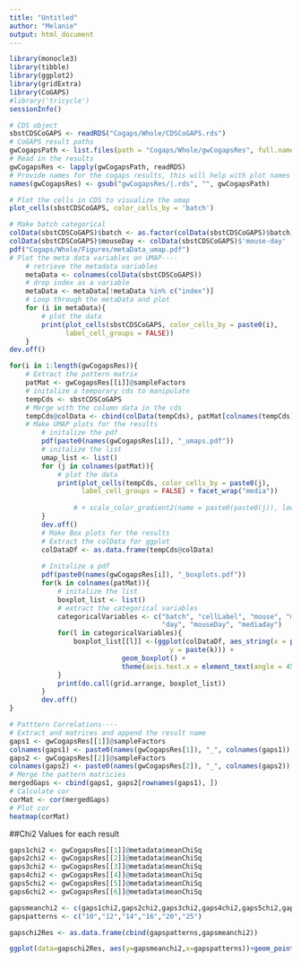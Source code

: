 ```yaml
---
title: "Untitled"
author: "Melanie"
output: html_document
---
```


```r
library(monocle3)
library(tibble)
library(ggplot2)
library(gridExtra)
library(CoGAPS)
#library('tricycle')
sessionInfo() 
```

```r
# CDS object
sbstCDSCoGAPS <- readRDS("Cogaps/Whole/CDSCoGAPS.rds")
# CoGAPS result paths
gwCogapsPath <- list.files(path = "Cogaps/Whole/gwCogapsRes", full.names = TRUE)
# Read in the results
gwCogapsRes <- lapply(gwCogapsPath, readRDS)
# Provide names for the cogaps results, this will help with plot names
names(gwCogapsRes) <- gsub("gwCogapsRes/|.rds", "", gwCogapsPath)
```



```r
# Plot the cells in CDS to visualize the umap
plot_cells(sbstCDSCoGAPS, color_cells_by = 'batch')

# Make batch categorical
colData(sbstCDSCoGAPS)$batch <- as.factor(colData(sbstCDSCoGAPS)$batch)
colData(sbstCDSCoGAPS)$mouseDay <- colData(sbstCDSCoGAPS)$'mouse-day' 
pdf("Cogaps/Whole/Figures/metaData_umap.pdf")
# Plot the meta data variables on UMAP----
    # retrieve the metadata variables
    metaData <- colnames(colData(sbstCDSCoGAPS))
    # drop index as a variable
    metaData <- metaData[!metaData %in% c("index")]
    # Loop through the metaData and plot
    for (i in metaData){
        # plot the data
        print(plot_cells(sbstCDSCoGAPS, color_cells_by = paste0(i), 
              label_cell_groups = FALSE))
    }
dev.off()
```

```r
for(i in 1:length(gwCogapsRes)){
    # Extract the pattern matrix
    patMat <- gwCogapsRes[[i]]@sampleFactors
    # initalize a temporary cds to manipulate
    tempCds <- sbstCDSCoGAPS
    # Merge with the column data in the cds
    tempCds@colData <- cbind(colData(tempCds), patMat[colnames(tempCds), ])
    # Make UMAP plots for the results
        # initalize the pdf
        pdf(paste0(names(gwCogapsRes[i]), "_umaps.pdf"))
        # initalize the list 
        umap_list <- list()
        for (j in colnames(patMat)){
            # plot the data
            print(plot_cells(tempCds, color_cells_by = paste0(j),
                  label_cell_groups = FALSE) + facet_wrap("media"))
                  
                # + scale_color_gradient2(name = paste0(paste0(j)), low = "grey96", high = "red"))
        }
        dev.off()
        # Make Box plots for the results
        # Extract the colData for ggplot
        colDataDf <- as.data.frame(tempCds@colData)
        
        # Initalize a pdf
        pdf(paste0(names(gwCogapsRes[i]), "_boxplots.pdf"))
        for(k in colnames(patMat)){
            # initalize the list
            boxplot_list <- list()
            # extract the categorical variables
            categoricalVariables <- c("batch", "cellLabel", "mouse", "media", 
                                      "day", "mouseDay", "mediaday")
            for(l in categoricalVariables){
                boxplot_list[[l]] <-(ggplot(colDataDf, aes_string(x = paste(l), 
                                        y = paste(k))) +
                            geom_boxplot() +
                            theme(axis.text.x = element_text(angle = 45, hjust = 1, size = 4)))
            }
            print(do.call(grid.arrange, boxplot_list))
        }
        dev.off()
}
```
```r
# Patttern Correlations----
# Extract and matrices and append the result name
gaps1 <- gwCogapsRes[[1]]@sampleFactors
colnames(gaps1) <- paste0(names(gwCogapsRes[1]), "_", colnames(gaps1))
gaps2 <- gwCogapsRes[[2]]@sampleFactors
colnames(gaps2) <- paste0(names(gwCogapsRes[2]), "_", colnames(gaps2))
# Merge the pattern matricies
mergedGaps <- cbind(gaps1, gaps2[rownames(gaps1), ])
# Calculate cor
corMat <- cor(mergedGaps)
# Plot cor
heatmap(corMat)
```

##Chi2 Values for each result
```r
gaps1chi2 <- gwCogapsRes[[1]]@metadata$meanChiSq
gaps2chi2 <- gwCogapsRes[[2]]@metadata$meanChiSq
gaps3chi2 <- gwCogapsRes[[3]]@metadata$meanChiSq
gaps4chi2 <- gwCogapsRes[[4]]@metadata$meanChiSq
gaps5chi2 <- gwCogapsRes[[5]]@metadata$meanChiSq
gaps6chi2 <- gwCogapsRes[[6]]@metadata$meanChiSq

gapsmeanchi2 <- c(gaps1chi2,gaps2chi2,gaps3chi2,gaps4chi2,gaps5chi2,gaps6chi2)
gapspatterns <- c("10","12","14","16","20","25")

gapschi2Res <- as.data.frame(cbind(gapspatterns,gapsmeanchi2))

ggplot(data=gapschi2Res, aes(y=gapsmeanchi2,x=gapspatterns))+geom_point()
```


